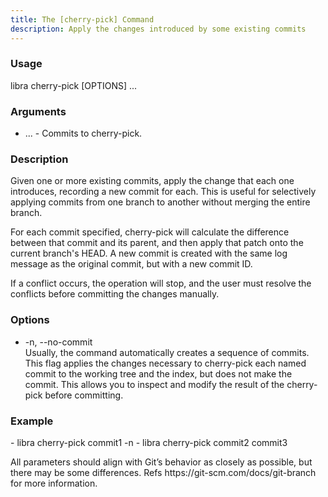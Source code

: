 ```yaml
---
title: The [cherry-pick] Command
description: Apply the changes introduced by some existing commits
---
```


### Usage

libra cherry-pick [OPTIONS] <COMMIT>...

### Arguments

-   <COMMIT>... - Commits to cherry-pick.

### Description

Given one or more existing commits, apply the change that each one introduces, recording a new commit for each. This is useful for selectively applying commits from one branch to another without merging the entire branch.

For each commit specified, cherry-pick will calculate the difference between that commit and its parent, and then apply that patch onto the current branch's HEAD. A new commit is created with the same log message as the original commit, but with a new commit ID.

If a conflict occurs, the operation will stop, and the user must resolve the conflicts before committing the changes manually.

### Options

-   -n, --no-commit<br/>
    Usually, the command automatically creates a sequence of commits. This flag applies the changes necessary to cherry-pick each named commit to the working tree and the index, but does not make the commit. This allows you to inspect and modify the result of the cherry-pick before committing.

### Example

 \- libra cherry-pick commit1 -n
 \- libra cherry-pick commit2 commit3

 <Note type="note" title="Note">
   All parameters should align with Git’s behavior as closely as possible, but
   there may be some differences. Refs https://git-scm.com/docs/git-branch for
   more information.
 </Note>
